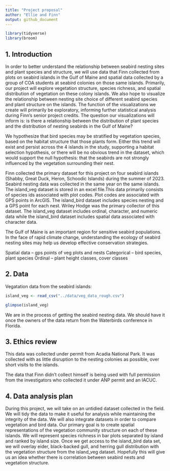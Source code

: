 ```yaml
---
title: "Project proposal"
author: "Ellie and Finn"
output: github_document
---
```


```r
library(tidyverse)
library(broom)
```

## 1. Introduction

In order to better understand the relationship between seabird nesting sites and plant species and structure, we will use data that Finn collected from plots on seabird islands in the Gulf of Maine and spatial data collected by a group of COA students at seabird colonies on those same islands. Primarily, our project will explore vegetation structure, species richness, and spatial distribution of vegetation on these colony islands. We also hope to visualize the relationship between nesting site choice of different seabird species and plant structure on the islands. The function of the visualizations we create will primarily be exploratory, informing further statistical analysis during Finn's senior project credits. The question our visualizations will inform is: is there a relationship between the distribution of plant species and the distribution of nesting seabirds in the Gulf of Maine?

We hypothesize that bird species may be stratified by vegetation species, based on the habitat structure that those plants form. Either this trend will exist and persist across the 4 islands in the study, supporting a habitat selection hypothesis, or there will be no obvious trend in the dataset, which would support the null hypothesis: that the seabirds are not strongly influenced by the vegetation surrounding their nest.

Finn collected the primary dataset for this project on four seabird islands (Shabby, Great Duck, Heron, Schoodic Islands) during the summer of 2023. Seabird nesting data was collected in the same year on the same islands. The island_veg dataset is stored in an excel file.This data primarily consists of species ids associated with plot codes. Plot codes are associated with GPS points in ArcGIS. The island_bird dataset includes species nesting and a GPS point for each nest. Wriley Hodge was the primary collector of this dataset. The island_veg dataset includes ordinal, character, and numeric data while the island_bird dataset includes spatial data associated with character data.

The Gulf of Maine is an important region for sensitive seabird populations. In the face of rapid climate change, understanding the ecology of seabird nesting sites may help us develop effective conservation strategies.

Spatial data – gps points of veg plots and nests
Categorical – bird species, plant species
Ordinal – plant height classes, cover classes

## 2. Data
Vegatation data from the seabird islands:
```r
island_veg <- read_csv("../data/veg_data_rough.csv")
```

```r
glimpse(island_veg)
```

 We are in the process of getting the seabird nesting data. We should have it once the owners of the data return from the Waterbirds conference in Florida.

## 3. Ethics review

This data was collected under permit from Acadia National Park. It was collected with as little disruption to the nesting colonies as possible, over short visits to the islands.

The data that Finn didn't collect himself is being used with full permission from the investigators who collected it under ANP permit and an IACUC.

## 4. Data analysis plan

During this project, we will take on an untidied dataset collected in the field. We will tidy the data to make it useful for analysis while maintaining the integrity of the data. We will also integrate datasets in order to compare vegetation and bird data. Our primary goal is to create spatial representations of the vegetation community structure on each of these islands. We will represent species richness in bar plots separated by island and ranked by island size. Once we get access to the island_bird data set, we will overlay eider, black-backed gull, and herring gull distribution with the vegetation structure from the island_veg dataset. Hopefully this will give us an idea whether there is correlation between seabird nests and vegetation structure.


